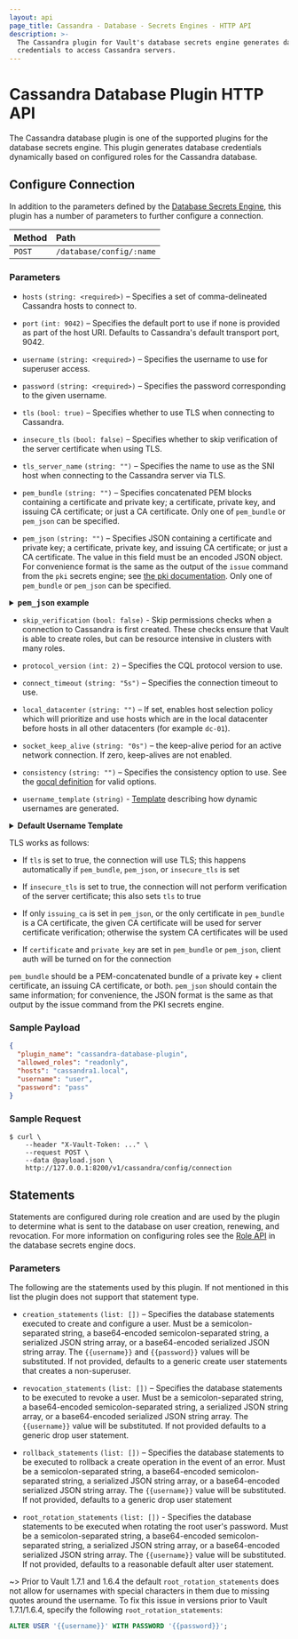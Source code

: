 ```yaml
---
layout: api
page_title: Cassandra - Database - Secrets Engines - HTTP API
description: >-
  The Cassandra plugin for Vault's database secrets engine generates database
  credentials to access Cassandra servers.
---
```


# Cassandra Database Plugin HTTP API

The Cassandra database plugin is one of the supported plugins for the database
secrets engine. This plugin generates database credentials dynamically based on
configured roles for the Cassandra database.

## Configure Connection

In addition to the parameters defined by the [Database
Secrets Engine](/api/secret/databases#configure-connection), this plugin
has a number of parameters to further configure a connection.

| Method | Path                     |
| :----- | :----------------------- |
| `POST` | `/database/config/:name` |

### Parameters

- `hosts` `(string: <required>)` – Specifies a set of comma-delineated Cassandra
  hosts to connect to.

- `port` `(int: 9042)` – Specifies the default port to use if none is provided
  as part of the host URI. Defaults to Cassandra's default transport port, 9042.

- `username` `(string: <required>)` – Specifies the username to use for
  superuser access.

- `password` `(string: <required>)` – Specifies the password corresponding to
  the given username.

- `tls` `(bool: true)` – Specifies whether to use TLS when connecting to
  Cassandra.

- `insecure_tls` `(bool: false)` – Specifies whether to skip verification of the
  server certificate when using TLS.

- `tls_server_name` `(string: "")` – Specifies the name to use as the SNI host when
  connecting to the Cassandra server via TLS.

- `pem_bundle` `(string: "")` – Specifies concatenated PEM blocks containing a
  certificate and private key; a certificate, private key, and issuing CA
  certificate; or just a CA certificate. Only one of `pem_bundle` or `pem_json` can be specified.

- `pem_json` `(string: "")` – Specifies JSON containing a certificate and
  private key; a certificate, private key, and issuing CA certificate; or just a
  CA certificate. The value in this field must be an encoded JSON object. For convenience format is the
  same as the output of the `issue` command from the `pki` secrets engine; see
  [the pki documentation](/docs/secrets/pki). Only one of `pem_bundle` or `pem_json` can be specified.

<details>
<summary><b><tt>pem_json</tt> example</b></summary>

```json
{
  "certificate": "<client certificate as a PEM>",
  "private_key": "<private key as a PEM>",
  "ca_chain": ["<CA as a PEM>", "<Additional PEM for the CA chain if needed"]
}
```

If using the Vault CLI, it's probably easiest to write the JSON to a file and then reference the file:

```shell
vault write database/config/cassandra-example <...other fields> pem_json=@/path/to/file.json
```

</details>

- `skip_verification` `(bool: false)` - Skip permissions checks when a connection to Cassandra
  is first created. These checks ensure that Vault is able to create roles, but can be resource
  intensive in clusters with many roles.

- `protocol_version` `(int: 2)` – Specifies the CQL protocol version to use.

- `connect_timeout` `(string: "5s")` – Specifies the connection timeout to use.

- `local_datacenter` `(string: "")` – If set, enables host selection policy
  which will prioritize and use hosts which are in the local datacenter before
  hosts in all other datacenters (for example `dc-01`).

- `socket_keep_alive` `(string: "0s")` – the keep-alive period for an active
  network connection. If zero, keep-alives are not enabled.

- `consistency` `(string: "")` – Specifies the consistency option to use. See
  the [gocql
  definition](https://github.com/gocql/gocql/blob/master/frame.go#L188) for
  valid options.

- `username_template` `(string)` - [Template](/docs/concepts/username-templating) describing how
  dynamic usernames are generated.

<details>
<summary><b>Default Username Template</b></summary>

```
{{ printf "v_%s_%s_%s_%s" (.DisplayName | truncate 15) (.RoleName | truncate 15) (random 20) (unix_time) | truncate 100 | replace "-" "_" | lowercase }}
```

<details>
<summary><b>Example Usernames:</b></summary>

| Example       |                                                      |
| ------------- | ---------------------------------------------------- |
| `DisplayName` | `token`                                              |
| `RoleName`    | `myrolename`                                         |
| Username      | `v_token_myrolename_uszt1n4cyhal4m0xtgx3_1614294836` |

| Example       |                                                                     |
| ------------- | ------------------------------------------------------------------- |
| `DisplayName` | `amuchlonger_dispname`                                              |
| `RoleName`    | `role-name-with-dashes`                                             |
| Username      | `v_amuchlonger_dis_role_name_with__s0t9xb0jsab9nqz7yj40_1614294836` |

</details>
</details>

TLS works as follows:

- If `tls` is set to true, the connection will use TLS; this happens
  automatically if `pem_bundle`, `pem_json`, or `insecure_tls` is set

- If `insecure_tls` is set to true, the connection will not perform verification
  of the server certificate; this also sets `tls` to true

- If only `issuing_ca` is set in `pem_json`, or the only certificate in
  `pem_bundle` is a CA certificate, the given CA certificate will be used for
  server certificate verification; otherwise the system CA certificates will be
  used

- If `certificate` and `private_key` are set in `pem_bundle` or `pem_json`,
  client auth will be turned on for the connection

`pem_bundle` should be a PEM-concatenated bundle of a private key + client
certificate, an issuing CA certificate, or both. `pem_json` should contain the
same information; for convenience, the JSON format is the same as that output by
the issue command from the PKI secrets engine.

### Sample Payload

```json
{
  "plugin_name": "cassandra-database-plugin",
  "allowed_roles": "readonly",
  "hosts": "cassandra1.local",
  "username": "user",
  "password": "pass"
}
```

### Sample Request

```shell-session
$ curl \
    --header "X-Vault-Token: ..." \
    --request POST \
    --data @payload.json \
    http://127.0.0.1:8200/v1/cassandra/config/connection
```

## Statements

Statements are configured during role creation and are used by the plugin to
determine what is sent to the database on user creation, renewing, and
revocation. For more information on configuring roles see the [Role
API](/api/secret/databases#create-role) in the database secrets engine docs.

### Parameters

The following are the statements used by this plugin. If not mentioned in this
list the plugin does not support that statement type.

- `creation_statements` `(list: [])` – Specifies the database
  statements executed to create and configure a user. Must be a
  semicolon-separated string, a base64-encoded semicolon-separated string, a
  serialized JSON string array, or a base64-encoded serialized JSON string
  array. The `{{username}}` and `{{password}}` values will be substituted. If not
  provided, defaults to a generic create user statements that creates a
  non-superuser.

- `revocation_statements` `(list: [])` – Specifies the database statements to
  be executed to revoke a user. Must be a semicolon-separated string, a
  base64-encoded semicolon-separated string, a serialized JSON string array, or
  a base64-encoded serialized JSON string array. The `{{username}}` value will be
  substituted. If not provided defaults to a generic drop user statement.

- `rollback_statements` `(list: [])` – Specifies the database statements to be
  executed to rollback a create operation in the event of an error. Must be a
  semicolon-separated string, a base64-encoded semicolon-separated string, a
  serialized JSON string array, or a base64-encoded serialized JSON string
  array. The `{{username}}` value will be substituted. If not provided, defaults to
  a generic drop user statement

- `root_rotation_statements` `(list: [])` - Specifies the database statements
  to be executed when rotating the root user's password. Must be a
  semicolon-separated string, a base64-encoded semicolon-separated string, a
  serialized JSON string array, or a base64-encoded serialized JSON string
  array. The `{{username}}` value will be substituted. If not provided, defaults to
  a reasonable default alter user statement.

~> Prior to Vault 1.7.1 and 1.6.4 the default `root_rotation_statements` does not
  allow for usernames with special characters in them due to missing quotes
  around the username. To fix this issue in versions prior to Vault 1.7.1/1.6.4,
  specify the following `root_rotation_statements`:

  ```sql
  ALTER USER '{{username}}' WITH PASSWORD '{{password}}';
  ```
